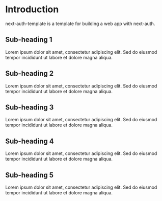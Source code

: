 # Introduction

next-auth-template is a template for building a web app with next-auth.

## Sub-heading 1

Lorem ipsum dolor sit amet, consectetur adipiscing elit. Sed do eiusmod tempor incididunt ut labore et dolore magna aliqua.

## Sub-heading 2

Lorem ipsum dolor sit amet, consectetur adipiscing elit. Sed do eiusmod tempor incididunt ut labore et dolore magna aliqua.

## Sub-heading 3

Lorem ipsum dolor sit amet, consectetur adipiscing elit. Sed do eiusmod tempor incididunt ut labore et dolore magna aliqua.

## Sub-heading 4

Lorem ipsum dolor sit amet, consectetur adipiscing elit. Sed do eiusmod tempor incididunt ut labore et dolore magna aliqua.

## Sub-heading 5

Lorem ipsum dolor sit amet, consectetur adipiscing elit. Sed do eiusmod tempor incididunt ut labore et dolore magna aliqua.
